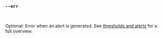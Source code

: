 ### `--err`

<br />

Optional: Error when an alert is generated. See [thresholds and alerts](/docs/explanation/thresholds/) for a full overview.